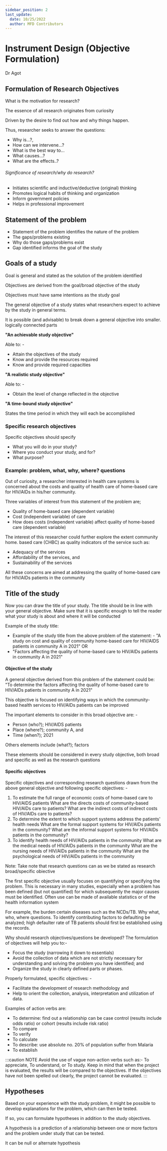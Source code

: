 ```yaml
---
sidebar_position: 2
last_update:
  date: 10/25/2022
  author: MFD Contributors
---
```


# Instrument Design (Objective Formulation)

Dr Agot

## Formulation of Research Objectives

What is the motivation for research?

The essence of all research originates from curiosity

Driven by the desire to find out how and why things happen.

Thus, researcher seeks to answer the questions:

- Why is...?,
- How can we intervene...?
- What is the best way to...
- What causes...?
- What are the effects..?

###### Significance of research/why do research?

- Initiates scientific and inductive/deductive (original) thinking
- Promotes logical habits of thinking and organization
- Inform government policies
- Helps in professional improvement

## Statement of the problem

- Statement of the problem identifies the nature of the problem
- The gaps/problems existing
- Why do those gaps/problems exist
- Gap identified informs the goal of the study

## Goals of a study

Goal is general and stated as the solution of the problem identified

Objectives are derived from the goal/broad objective of the study

Objectives must have same intentions as the study goal

The general objective of a study states what researchers expect to achieve by the study in general terms.

It is possible (and advisable) to break down a general objective into smaller. logically connected parts

**"An achievable study objective"**

Able to: -

- Attain the objectives of the study
- Know and provide the resources required
- Know and provide required capacities

**"A realistic study objective"**

Able to: -

- Obtain the level of change reflected in the objective

**"A time-bound study objective"**

States the time period in which they will each be accomplished

### Specific research objectives

Specific objectives should specify

- What you will do in your study?
- Where you conduct your study, and for?
- What purpose?

### Example: problem, what, why, where? questions

Out of curiosity, a researcher interested in health care systems is concerned about the costs and quality of health care of home-based care for HIV/AIDs in his/her community.

Three variables of interest from this statement of the problem are;

- Quality of home-based care (dependent variable)
- Cost (independent variable) of care
- How does costs (independent variable) affect quality of home-based care (dependent variable)

The interest of this researcher could further explore the extent community home. based care (CHBC) as quality indicators of the service such as:

- Adequacy of the services
- Affordability of the services, and
- Sustainability of the services

All these concerns are aimed at addressing the quality of home-based care for HIV/AIDs patients in the community

## Title of the study

Now you can draw the title of your study. The title should be in line with your general objective. Make sure that it is specific enough to tell the reader what your study is about and where it will be conducted

Example of the study title:

- Example of the study title from the above problem of the statement: -
  "A study on cost and quality of community home-based care for HIV/AIDS patients in community A in 2021"
  OR
- "Factors affecting the quality of home-based care to HIV/AIDs patients in community A in 2021"

#### Objective of the study

A general objective derived from this problem of the statement could be:
"To determine the factors affecting the quality of home-based care to HIV/AIDs patients in community A in 2021"

This objective is focused on identifying ways in which the community-based health services to HIV/AIDs patients can be improved

The important elements to consider in this broad objective are: -

- Person (who?); HIV/AIDS patients
- Place (where?); community A, and
- Time (when?); 2021

Others elements include (what?); factors

These elements should be considered in every study objective, both broad and specific as well as the research questions

#### Specific objectives

Specific objectives and corresponding research questions drawn from the above general objective and following specific objectives: -

1. To estimate the full range of economic costs of home-based care to HIV/AIDS patients
   What are the directs costs of community-based HIV/AIDs care to patients?
   What are the indirect costs of indirect costs of HIV/AIDs care to patients?
2. To determine the extent to which support systems address the patients' health needs
   What are the formal support systems for HIV/AIDs patients in the community?
   What are the informal support systems for HIV/AIDs patients in the community?
3. To identify health needs of HIV/AIDs patients in the community
   What are the medical needs of HIV/AIDs patients in the community
   What are the nursing needs of HIV/AIDs patients in the community
   What are the psychological needs of HIV/AIDs patients in the community

Note: Take note that research questions can as we be stated as research broad/specific obiective

The first specific objective usually focuses on quantifying or specifying the problem. This is necessary in many studies, especially when a problem has been defined (but not quantified) for which subsequently the major causes must be identified. Often use can be made of available statistics or of the health information system

For example, the burden certain diseases such as the NCDs/TB. Why what, who, where questions. To identify
contributing factors to defaulting be analyzed; high defaulter rate of TB patients should first be established using the records.

Why should research objectives/questions be developed? The formulation of objectives will help you to:-

- Focus the study (narrowing it down to essentials)
- Avoid the collection of data which are not strictly necessary for understanding and solving the problem you have identified; and
- Organize the study in clearly defined parts or phases.

Properly formulated, specific objectives: -

- Facilitate the development of research methodology and
- Help to orient the collection, analysis, interpretation and utilization of data.

Examples of action verbs are:

- To determine: find out a relationship can be case control (results include odds ratio) or cohort (results include risk ratio)
- To compare
- To verify
- To calculate
- To describe: use absolute no. 20% of population suffer from Malaria
- To establish

:::caution NOTE
Avoid the use of vague non-action verbs such as:-
To appreciate, To understand, or To study. Keep in mind that when the project is evaluated, the results will be compared to the objectives. If the objectives have not been spelled out clearly, the project cannot be evaluated.
:::

## Hypotheses

Based on your experience with the study problem, it might be possible to develop explanations for the problem, which can then be tested.

If so, you can formulate hypotheses in addition to the study objectives.

A hypothesis is a prediction of a relationship between one or more factors and the problem under study that can be tested.

It can be null or alternate hypothesis
